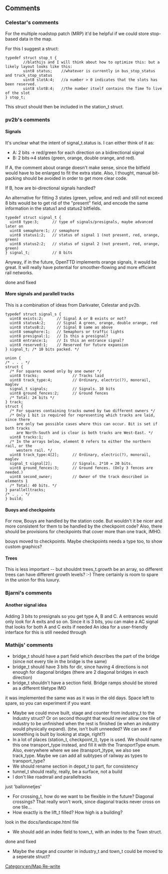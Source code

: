 {{en/Suggestions}}

==Comments==

=== Celestar's comments ===

For the multiple roadstop patch (MRP) it'd be helpful if we could store stop-based data in the map.

For this I suggest a struct:

<pre>
typedef struct stop_t {
        //blathijs and I will think about how to optimize this: but a likely layout looks like this:
        uint8 status;    //whatever is currently in bus_stop_status and truck_stop_status
        uint8 slotA:4;   //a number > 0 indicates that the slots has been reserved. 
        uint8 slotB:4;   //the number itself contains the Time To live of the slot
} stop_t;
</pre>

This struct should then be included in the station_t struct.

=== pv2b's comments ===
==== Signals ====
It's unclear what the intent of signal_t.status is. I can either think of it as:

*A: 2 bits -> red/green for each direction on a bidirectional signal
*B: 2 bits->4 states (green, orange, double orange, and red).

If A, the comment about orange doesn't make sense, since the bitfield would have to be enlarged to fit the extra state. Also, I thought, manual bit-packing should be avoided in order to get more clear code.

If B, how are bi-directional signals handled?

An alternative for fitting 3 states (green, yellow, and red) and still not exceed 8 bits would be to get rid of the "present" field, and encode the same information in the status1 and status2 bitfields.

<pre>
typedef struct signal_t {
  uint8 type:3;      // type of signals/presignals, maybe advanced later on
  uint8 semaphore:1; // semaphore
  uint8 status1:2;   // status of signal 1 (not present, red, orange, green)
  uint8 status2:2;   // status of signal 2 (not present, red, orange, green)
} signal_t;          // 8 bits
</pre>

Anyway, if in the future, OpenTTD implements orange signals, it would be great. It will really have potential for smoother-flowing and more efficient rail networks.
<warning>done and fixed</warning>

==== More signals and parallell tracks ====

This is a combination of ideas from Darkvater, Celestar and pv2b.

<pre>
typedef struct signal_s {
  uint8 exists:2;      // Signal A or B exists or not?
  uint8 statusA:2;     // Signal A green, orange, double orange, red
  uint8 statusB:2;     // Signal B same as above
  uint8 semaphore:1;   // Semaphors or traffic lights
  uint8 presignal:1;   // Is this a presignal?
  uint8 entrance:1;    // Is this an entrance signal?
  uint8 reserved:1;    // Reserved for future expansion
} signal_t; /* 10 bits packed. */

union {
/* . . . */
struct {
  /* For squares owned only by one owner */
  uint8 tracks;               // Tracks laid
  uint8 track_type:4;         // Ordinary, electric(?), monorail, maglev
  signal_t signals;           // Signals. 10 bits
  uint8 ground_fences:2;      // Ground fences
  /* Total: 24 bits */
} track;
struct {
  /* For squares containing tracks owned by two different owners */
  /* Only 1 bit is required for representing which tracks are laid, since there
     are only two possible cases where this can occur. Bit is set if both tracks
     are North-South and is clear is both tracks are West-East. */
  uint8 tracks:1;
  /* In the arrays below, element 0 refers to either the northern rail, or the
     western rail. */
  uint8 track_type:4[2];      // Ordinary, electric(?), monorail, maglev
  signal_t signal[2];         // Signals. 2*10 = 20 bits.
  uint8 ground_fences:3;      // Ground fences. (Only 3 fences are needed.)
  uint8 second_owner;         // Owner of the track described in elements 1
  /* Total: 40 bits. */
} parallelltracks;
/* . . . */
} build;
</pre>

==== Buoys and checkpoints ====
For now, Bouys are handled by the station code. But wouldn't it be nicer and more consistent for them to be handled by the checkpoint code? Also, there should be provisions for checkpoints that cover more than one track, IMHO.
<warning>bouys moved to checkpoints. Maybe checkpoints needs a type too, to show custom graphics?</warning>

==== Trees ====
This is less important -- but shouldnt trees_t.growth be an array, so different trees can have different growth levels? :-) There certainly is room to spare in the union for this luxury.

=== Bjarni's comments ===

==== Another signal idea ====
Adding 3 bits to presignals so you get type A, B and C. A entrances would only look for A exits and so on. Since it is 3 bits, you can make a AC signal that looks for both A and C exits if needed
An idea for a user-friendly interface for this is still needed through

=== Mathijs' comments ===
*bridge_t should have a part field which describes the part of the bridge (since not every tile in the bridge is the same)
*bridge_t should have 3 bits for dir, since having 4 directions is not enough for diagonal bridges (there are 2 diagonal bridges in each direction)
*bridge_t shouldn't have a section field. Bridge ramps should be stored as a different tiletype IMO
<warning>it was implemented the same was as it was in the old days. Space left to spare, so you can experiment if you want</warning>

*Maybe we could move built, stage and counter from industry_t to the Industry struct? Or on second thought that would never allow one tile of industry to be unfinished when the rest is finished (ie when an industry would physically expand). (btw, isn't built unneeded? We can see if something is built by looking at stage, right?)
*In a lot of places (station_t, checkpoint_t), type is used. We should name this one transport_type instead, and fill it with the TransportType enum. Also, everywhere where we see (transport_)type, we also see track_type. Maybe we can add all subtypes of railway as types to transport_type?
*We should rename section in depot_t to part, for consistency
*tunnel_t should really, really, be a surface, not a build
*I don't like roadnrail and paralleltracks
<warning>just 'ballonnetjes'</warning>
*For crossing_t, how do we want to be flexible in the future? Diagonal crossings? That really won't work, since diagonal tracks never cross on one tile...
*How exactly is the lift_t filled? How high is a building?
<warning>look in the docs/landscape.html file</warning>
*We should add an index field to town_t, with an index to the Town struct.
<warning>done and fixed</warning>
*Maybe the stage and counter in industry_t and town_t could be moved to a seperate struct?

[[Category:en/Map Re-write]]
